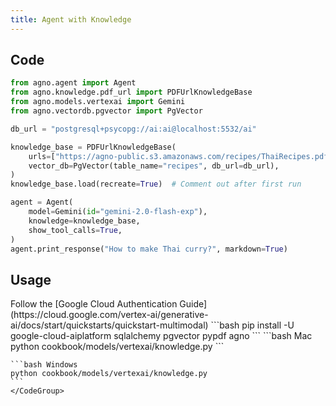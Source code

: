 ```yaml
---
title: Agent with Knowledge
---
```


## Code

```python cookbook/models/vertexai/knowledge.py
from agno.agent import Agent
from agno.knowledge.pdf_url import PDFUrlKnowledgeBase
from agno.models.vertexai import Gemini
from agno.vectordb.pgvector import PgVector

db_url = "postgresql+psycopg://ai:ai@localhost:5532/ai"

knowledge_base = PDFUrlKnowledgeBase(
    urls=["https://agno-public.s3.amazonaws.com/recipes/ThaiRecipes.pdf"],
    vector_db=PgVector(table_name="recipes", db_url=db_url),
)
knowledge_base.load(recreate=True)  # Comment out after first run

agent = Agent(
    model=Gemini(id="gemini-2.0-flash-exp"),
    knowledge=knowledge_base,
    show_tool_calls=True,
)
agent.print_response("How to make Thai curry?", markdown=True)
```

## Usage

<Steps>
  <Snippet file="create-venv-step.mdx" />

  <Step title="Authenticate with Google Cloud">
    Follow the [Google Cloud Authentication Guide](https://cloud.google.com/vertex-ai/generative-ai/docs/start/quickstarts/quickstart-multimodal)
  </Step>

  <Step title="Install libraries">
    ```bash
    pip install -U google-cloud-aiplatform sqlalchemy pgvector pypdf agno
    ```
  </Step>

  <Step title="Run Agent">
    <CodeGroup>
    ```bash Mac
    python cookbook/models/vertexai/knowledge.py
    ```

    ```bash Windows
    python cookbook/models/vertexai/knowledge.py
    ```
    </CodeGroup>
  </Step>
</Steps>